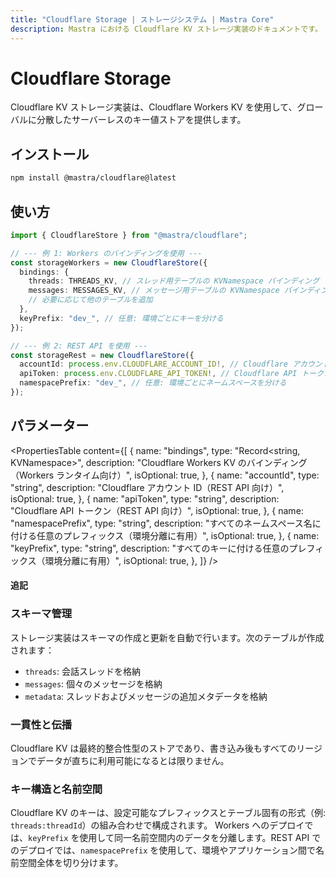 ```yaml
---
title: "Cloudflare Storage | ストレージシステム | Mastra Core"
description: Mastra における Cloudflare KV ストレージ実装のドキュメントです。
---
```


# Cloudflare Storage

Cloudflare KV ストレージ実装は、Cloudflare Workers KV を使用して、グローバルに分散したサーバーレスのキー値ストアを提供します。

## インストール

```bash copy
npm install @mastra/cloudflare@latest
```


## 使い方

```typescript copy showLineNumbers
import { CloudflareStore } from "@mastra/cloudflare";

// --- 例 1: Workers のバインディングを使用 ---
const storageWorkers = new CloudflareStore({
  bindings: {
    threads: THREADS_KV, // スレッド用テーブルの KVNamespace バインディング
    messages: MESSAGES_KV, // メッセージ用テーブルの KVNamespace バインディング
    // 必要に応じて他のテーブルを追加
  },
  keyPrefix: "dev_", // 任意: 環境ごとにキーを分ける
});

// --- 例 2: REST API を使用 ---
const storageRest = new CloudflareStore({
  accountId: process.env.CLOUDFLARE_ACCOUNT_ID!, // Cloudflare アカウントID
  apiToken: process.env.CLOUDFLARE_API_TOKEN!, // Cloudflare API トークン
  namespacePrefix: "dev_", // 任意: 環境ごとにネームスペースを分ける
});
```


## パラメーター

<PropertiesTable
  content={[
    {
      name: "bindings",
      type: "Record<string, KVNamespace>",
      description: "Cloudflare Workers KV のバインディング（Workers ランタイム向け）",
      isOptional: true,
    },
    {
      name: "accountId",
      type: "string",
      description: "Cloudflare アカウント ID（REST API 向け）",
      isOptional: true,
    },
    {
      name: "apiToken",
      type: "string",
      description: "Cloudflare API トークン（REST API 向け）",
      isOptional: true,
    },
    {
      name: "namespacePrefix",
      type: "string",
      description:
        "すべてのネームスペース名に付ける任意のプレフィックス（環境分離に有用）",
      isOptional: true,
    },
    {
      name: "keyPrefix",
      type: "string",
      description:
        "すべてのキーに付ける任意のプレフィックス（環境分離に有用）",
      isOptional: true,
    },
  ]}
/>

#### 追記

### スキーマ管理

ストレージ実装はスキーマの作成と更新を自動で行います。次のテーブルが作成されます：

- `threads`: 会話スレッドを格納
- `messages`: 個々のメッセージを格納
- `metadata`: スレッドおよびメッセージの追加メタデータを格納

### 一貫性と伝播

Cloudflare KV は最終的整合性型のストアであり、書き込み後もすべてのリージョンでデータが直ちに利用可能になるとは限りません。

### キー構造と名前空間

Cloudflare KV のキーは、設定可能なプレフィックスとテーブル固有の形式（例: `threads:threadId`）の組み合わせで構成されます。
Workers へのデプロイでは、`keyPrefix` を使用して同一名前空間内のデータを分離します。REST API でのデプロイでは、`namespacePrefix` を使用して、環境やアプリケーション間で名前空間全体を切り分けます。